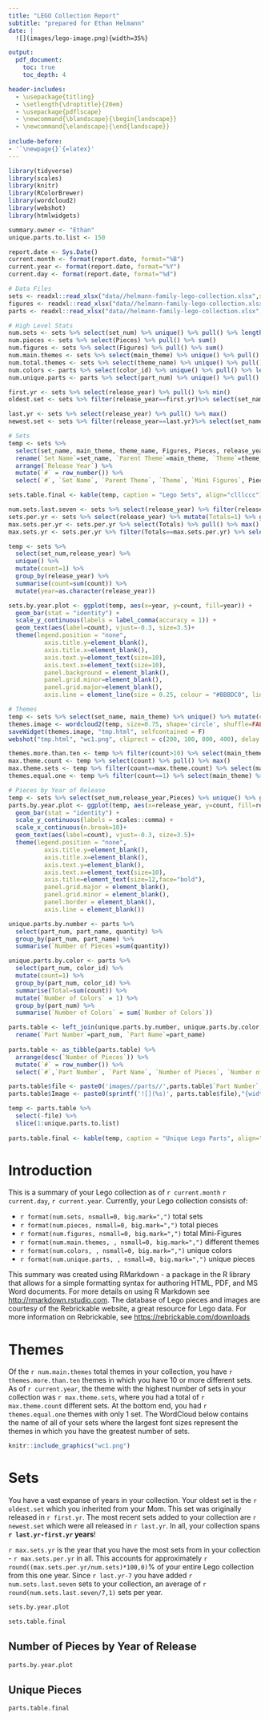 ```yaml
---
title: "LEGO Collection Report"
subtitle: "prepared for Ethan Helmann"
date: | 
  ![](images/lego-image.png){width=35%}

output: 
  pdf_document:
    toc: true
    toc_depth: 4

header-includes:
  - \usepackage{titling}
  - \setlength{\droptitle}{20em} 
  - \usepackage{pdflscape}
  - \newcommand{\blandscape}{\begin{landscape}}
  - \newcommand{\elandscape}{\end{landscape}}
  
include-before:
- '`\newpage{}`{=latex}'
---
```


```r

library(tidyverse)
library(scales)
library(knitr)
library(RColorBrewer)
library(wordcloud2)
library(webshot)
library(htmlwidgets)

summary.owner <- "Ethan"
unique.parts.to.list <- 150

report.date <- Sys.Date()
current.month <- format(report.date, format="%B")
current.year <- format(report.date, format="%Y")
current.day <- format(report.date, format="%d")

# Data Files
sets <- readxl::read_xlsx("data//helmann-family-lego-collection.xlsx",sheet="sets") %>% filter(owner==summary.owner)
figures <- readxl::read_xlsx("data//helmann-family-lego-collection.xlsx",sheet="figures") %>% filter(owner==summary.owner)
parts <- readxl::read_xlsx("data//helmann-family-lego-collection.xlsx",sheet="parts") %>% filter(owner==summary.owner)

# High Level Stats
num.sets <- sets %>% select(set_num) %>% unique() %>% pull() %>% length()
num.pieces <- sets %>% select(Pieces) %>% pull() %>% sum()
num.figures <- sets %>% select(Figures) %>% pull() %>% sum()
num.main.themes <- sets %>% select(main_theme) %>% unique() %>% pull() %>% length()
num.total.themes <- sets %>% select(theme_name) %>% unique() %>% pull() %>% length()
num.colors <- parts %>% select(color_id) %>% unique() %>% pull() %>% length()
num.unique.parts <- parts %>% select(part_num) %>% unique() %>% pull() %>% length()

first.yr <- sets %>% select(release_year) %>% pull() %>% min()
oldest.set <- sets %>% filter(release_year==first.yr)%>% select(set_name) %>% unique() %>% pull()

last.yr <- sets %>% select(release_year) %>% pull() %>% max()
newest.set <- sets %>% filter(release_year==last.yr)%>% select(set_name) %>% unique() %>% pull()

# Sets
temp <- sets %>% 
  select(set_name, main_theme, theme_name, Figures, Pieces, release_year) %>%
  rename(`Set Name`=set_name, `Parent Theme`=main_theme, `Theme`=theme_name, `Release Year`=release_year, `Mini Figures`=Figures) %>%
  arrange(`Release Year`) %>%
  mutate(`#` = row_number()) %>%
  select(`#`, `Set Name`, `Parent Theme`, `Theme`, `Mini Figures`, Pieces, `Release Year`)

sets.table.final <- kable(temp, caption = "Lego Sets", align="clllccc")

num.sets.last.seven <- sets %>% select(release_year) %>% filter(release_year >= last.yr-7) %>% pull() %>% length()
sets.per.yr <- sets %>% select(release_year) %>% mutate(Totals=1) %>% group_by(release_year) %>% summarise(Totals=sum(Totals))
max.sets.per.yr <- sets.per.yr %>% select(Totals) %>% pull() %>% max() 
max.sets.yr <- sets.per.yr %>% filter(Totals==max.sets.per.yr) %>% select(release_year) %>% pull()

temp <- sets %>% 
  select(set_num,release_year) %>% 
  unique() %>% 
  mutate(count=1) %>% 
  group_by(release_year) %>% 
  summarise(count=sum(count)) %>% 
  mutate(year=as.character(release_year))

sets.by.year.plot <- ggplot(temp, aes(x=year, y=count, fill=year)) + 
  geom_bar(stat = "identity") +
  scale_y_continuous(labels = label_comma(accuracy = 1)) +
  geom_text(aes(label=count), vjust=-0.3, size=3.5)+
  theme(legend.position = "none",
          axis.title.y=element_blank(), 
          axis.title.x=element_blank(),
          axis.text.y=element_text(size=10),
          axis.text.x=element_text(size=10),
          panel.background = element_blank(),
          panel.grid.minor=element_blank(),
          panel.grid.major=element_blank(),
          axis.line = element_line(size = 0.25, colour = "#BBBDC0", linetype=1),)

# Themes
temp <- sets %>% select(set_name, main_theme) %>% unique() %>% mutate(count=1) %>% group_by(main_theme) %>% summarise(count=sum(count))
themes.image <- wordcloud2(temp, size=0.75, shape='circle', shuffle=FALSE)
saveWidget(themes.image, "tmp.html", selfcontained = F)
webshot("tmp.html", "wc1.png", cliprect = c(200, 100, 800, 400), delay = 5)

themes.more.than.ten <- temp %>% filter(count>10) %>% select(main_theme) %>% pull() %>% length()
max.theme.count <- temp %>% select(count) %>% pull() %>% max()
max.theme.sets <- temp %>% filter(count==max.theme.count) %>% select(main_theme) %>% pull()
themes.equal.one <- temp %>% filter(count==1) %>% select(main_theme) %>% pull() %>% length()

# Pieces by Year of Release
temp <- sets %>% select(set_num,release_year,Pieces) %>% unique() %>% group_by(release_year) %>% summarise(count=sum(Pieces))
parts.by.year.plot <- ggplot(temp, aes(x=release_year, y=count, fill=release_year)) + 
  geom_bar(stat = "identity") +
  scale_y_continuous(labels = scales::comma) +
  scale_x_continuous(n.break=10)+
  geom_text(aes(label=count), vjust=-0.3, size=3.5)+
  theme(legend.position = "none",
          axis.title.y=element_blank(), 
          axis.title.x=element_blank(),
          axis.text.y=element_blank(),
          axis.text.x=element_text(size=10),
          axis.title=element_text(size=12,face="bold"),
          panel.grid.major = element_blank(),
          panel.grid.minor = element_blank(),
          panel.border = element_blank(),
          axis.line = element_blank())

unique.parts.by.number <- parts %>% 
  select(part_num, part_name, quantity) %>% 
  group_by(part_num, part_name) %>% 
  summarise(`Number of Pieces`=sum(quantity))

unique.parts.by.color <- parts %>% 
  select(part_num, color_id) %>% 
  mutate(count=1) %>% 
  group_by(part_num, color_id) %>% 
  summarise(Total=sum(count)) %>%
  mutate(`Number of Colors` = 1) %>% 
  group_by(part_num) %>% 
  summarise(`Number of Colors` = sum(`Number of Colors`))

parts.table <- left_join(unique.parts.by.number, unique.parts.by.color, by="part_num") %>% 
  rename(`Part Number`=part_num, `Part Name`=part_name) 
  
parts.table <- as_tibble(parts.table) %>% 
  arrange(desc(`Number of Pieces`)) %>% 
  mutate(`#` = row_number()) %>%
  select(`#`,`Part Number`, `Part Name`, `Number of Pieces`, `Number of Colors`)

parts.table$file <- paste0('images//parts//',parts.table$`Part Number`, '.png')
parts.table$Image <- paste0(sprintf('![](%s)', parts.table$file),"{width=5%}")

temp <- parts.table %>% 
  select(-file) %>%
  slice(1:unique.parts.to.list)
  
parts.table.final <- kable(temp, caption = "Unique Lego Parts", align="cclccc")

```
\listoftables
\listoffigures
\newpage

# Introduction
This is a summary of your Lego collection as of `r current.month` `r current.day`, `r current.year`. Currently, your Lego collection consists of:  

* `r format(num.sets, nsmall=0, big.mark=",")` total sets
* `r format(num.pieces, nsmall=0, big.mark=",")` total pieces
* `r format(num.figures, nsmall=0, big.mark=",")` total Mini-Figures
* `r format(num.main.themes, , nsmall=0, big.mark=",")` different themes
* `r format(num.colors, , nsmall=0, big.mark=",")` unique colors
* `r format(num.unique.parts, , nsmall=0, big.mark=",")` unique pieces  
  
This summary was created using RMarkdown - a package in the R library that allows for a simple formatting syntax for authoring HTML, PDF, and MS Word documents. For more details on using R Markdown see <http://rmarkdown.rstudio.com>. The database of Lego pieces and images are courtesy of the Rebrickable website, a great resource for Lego data. For more information on Rebrickable, see <https://rebrickable.com/downloads>
  
# Themes
Of the `r num.main.themes` total themes in your collection, you have `r themes.more.than.ten` themes in which you have 10 or more different sets. As of `r current.year`, the theme with the highest number of sets in your collection was `r max.theme.sets`, where you had a total of `r max.theme.count` different sets. At the bottom end, you had `r themes.equal.one` themes with only 1 set. The WordCloud below contains the name of all of your sets where the largest font sizes represent the themes in which you have the greatest number of sets. 

```r
knitr::include_graphics("wc1.png")
```

\newpage
# Sets
You have a vast expanse of years in your collection. Your oldest set is the `r oldest.set` which you inherited from your Mom. This set was originally released in `r first.yr`. The most recent sets added to your collection are `r newest.set` which were all released in `r last.yr`. In all, your collection spans **`r last.yr-first.yr` years**!  

`r max.sets.yr` is the year that you have the most sets from in your collection - `r max.sets.per.yr` in all. This accounts for approximately `r round((max.sets.per.yr/num.sets)*100,0)`% of your entire Lego collection from this one year. Since `r last.yr-7` you have added `r num.sets.last.seven` sets to your collection, an average of `r round(num.sets.last.seven/7,1)` sets per year.  
  
  

```r
sets.by.year.plot  
```

\newpage
\blandscape
```r
sets.table.final
```
\elandscape


\newpage
   

## Number of Pieces by Year of Release
```r
parts.by.year.plot  
```

\newpage
\blandscape
## Unique Pieces

```r
parts.table.final
```

\elandscape